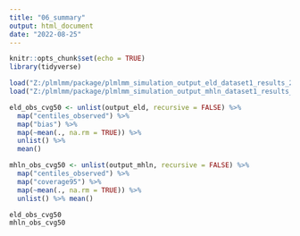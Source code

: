 ```yaml
---
title: "06_summary"
output: html_document
date: "2022-08-25"
---
```


```r
knitr::opts_chunk$set(echo = TRUE)
library(tidyverse)
```

```r
load("Z:/plmlmm/package/plmlmm_simulation_output_eld_dataset1_results_20220824.Rdata")
load("Z:/plmlmm/package/plmlmm_simulation_output_mhln_dataset1_results_20220824.Rdata")

eld_obs_cvg50 <- unlist(output_eld, recursive = FALSE) %>%
  map("centiles_observed") %>% 
  map("bias") %>% 
  map(~mean(., na.rm = TRUE)) %>%
  unlist() %>% 
  mean()

mhln_obs_cvg50 <- unlist(output_mhln, recursive = FALSE) %>%
  map("centiles_observed") %>%
  map("coverage95") %>% 
  map(~mean(., na.rm = TRUE)) %>%
  unlist() %>% mean()

eld_obs_cvg50
mhln_obs_cvg50
```

